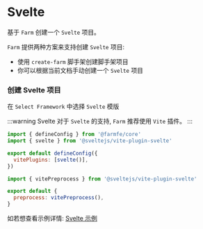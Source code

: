 
# Svelte

基于 `Farm` 创建一个 `Svelte` 项目。

`Farm` 提供两种方案来支持创建 `Svelte` 项目: 
- 使用 `create-farm` 脚手架创建脚手架项目
- 你可以根据当前文档手动创建一个 `Svelte` 项目

### 创建 Svelte 项目

<PackageManagerTabs command="npm create farm@latest" />


在 `Select Framework` 中选择 `Svelte` 模版

:::warning Svelte
对于 `Svelte` 的支持, `Farm` 推荐使用 `Vite` 插件。
:::

```javascript title="farm.config.ts"
import { defineConfig } from '@farmfe/core'
import { svelte } from '@sveltejs/vite-plugin-svelte'

export default defineConfig({
  vitePlugins: [svelte()],
})

```

```javascript title="svelte.config.ts"
import { vitePreprocess } from '@sveltejs/vite-plugin-svelte'

export default {
  preprocess: vitePreprocess(),
}
```

如若想查看示例详情: [Svelte 示例](https://github.com/farm-fe/farm/tree/main/examples/vite-adapter-svelte)
